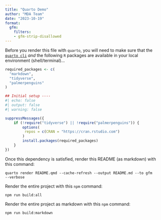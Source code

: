 ```yaml
---
title: "Quarto Demo"
author: "MDA Team"
date: "2023-10-19"
format:
  gfm:
    filters:
    - gfm-strip-disallowed
---
```



Before you render this file with `quarto`, you will need to make sure that
the [`quarto cli`](https://quarto.org/docs/get-started/) *and* the following `R` packages are available in your local
environment (shell/terminal)...
```r
required_packages <- c(
  "markdown",
  "tidyverse",
  "palmerpenguins"
)
```

```r
## Initial setup ----
#| echo: false
#| output: false
#| warning: false

suppressMessages({
    if (!require("tidyverse") || !require("palmerpenguins")) {
        options(
         repos = c(CRAN = "https://cran.rstudio.com")
        )
        install.packages(required_packages)
    }
})
```

Once this dependency is satisfied, render this README (as markdown) with this command:

    quarto render README.qmd --cache-refresh --output README.md --to gfm  --verbose

Render the entire project with this `npm` command:

    npm run build:all

Render the entire project as markdown with this `npm` command:

    npm run build:markdown

